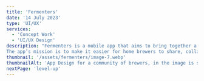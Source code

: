 ```yaml
---
title: 'Fermenters'
date: '14 July 2023'
type: 'UI/UX'
services:
  - 'Concept Work'
  - 'UI/UX Design'
description: "Fermenters is a mobile app that aims to bring together a community of Home Brewers.
The app’s mission is to make it easier for home brewers to share, collaborate and learn from each other"
thumbnail: '/assets/fermenters/image-7.webp'
thumbnailAlt: 'App Design for a community of brewers, in the image is shown an billboard designed by me as a Graphic Designer'
nextPage: 'level-up'
---
```


<Row
  leftImage="/assets/fermenters/image-2.webp"
  rightImage="/assets/fermenters/image-3.webp"
/>
<Row fullImage="/assets/fermenters/image-4.webp" />
<Row
  leftImage="/assets/fermenters/image-5.webp"
  rightImage="/assets/fermenters/image-6.webp"
/>
<Row fullImage="/assets/fermenters/image-1.webp" />
